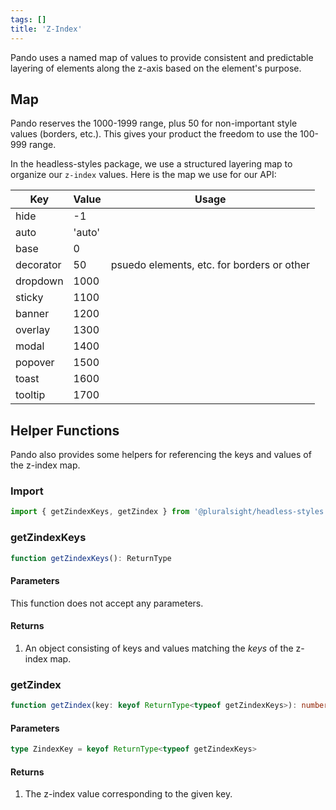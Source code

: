 ```yaml
---
tags: []
title: 'Z-Index'
---
```


Pando uses a named map of values to provide consistent and predictable layering of elements along the z-axis based on the element's purpose.

## Map

Pando reserves the 1000-1999 range, plus 50 for non-important style values (borders, etc.). This gives your product the freedom to use the 100-999 range.

In the headless-styles package, we use a structured layering map to organize our `z-index` values. Here is the map we use for our API:

| Key       | Value  | Usage                                      |
| --------- | ------ | ------------------------------------------ |
| hide      | -1     |
| auto      | 'auto' |
| base      | 0      |
| decorator | 50     | psuedo elements, etc. for borders or other |
| dropdown  | 1000   |
| sticky    | 1100   |
| banner    | 1200   |
| overlay   | 1300   |
| modal     | 1400   |
| popover   | 1500   |
| toast     | 1600   |
| tooltip   | 1700   |

## Helper Functions

Pando also provides some helpers for referencing the keys and values of the z-index map.

### Import

```javascript
import { getZindexKeys, getZindex } from '@pluralsight/headless-styles'
```

### getZindexKeys

```typescript
function getZindexKeys(): ReturnType
```

#### Parameters

This function does not accept any parameters.

#### Returns

1. An object consisting of keys and values matching the _keys_ of the z-index map.

### getZindex

```typescript
function getZindex(key: keyof ReturnType<typeof getZindexKeys>): number | string
```

#### Parameters

```typescript
type ZindexKey = keyof ReturnType<typeof getZindexKeys>
```

#### Returns

1. The z-index value corresponding to the given key.
